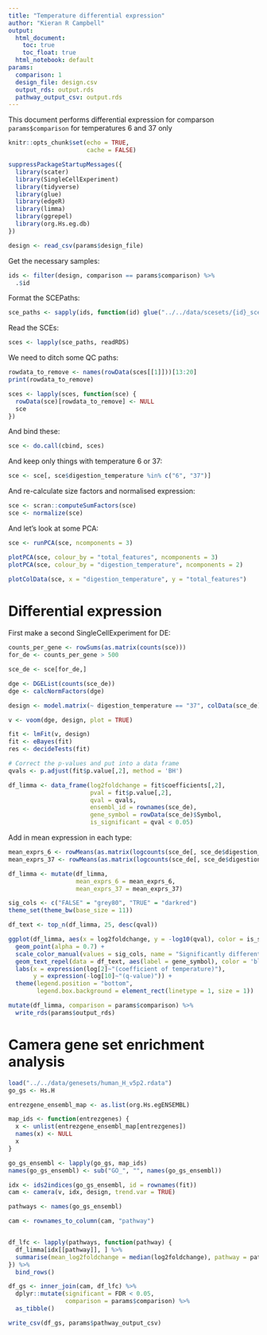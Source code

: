 ```yaml
---
title: "Temperature differential expression"
author: "Kieran R Campbell"
output:
  html_document: 
    toc: true
    toc_float: true
  html_notebook: default
params:
  comparison: 1
  design_file: design.csv
  output_rds: output.rds
  pathway_output_csv: output.rds
---
```


This document performs differential expression for comparson `params$comparison` for temperatures 6 and 37 only


```r
knitr::opts_chunk$set(echo = TRUE,
                      cache = FALSE)

suppressPackageStartupMessages({
  library(scater)
  library(SingleCellExperiment)
  library(tidyverse)
  library(glue)
  library(edgeR)
  library(limma)
  library(ggrepel)
  library(org.Hs.eg.db)
})
```


```r
design <- read_csv(params$design_file)
```

Get the necessary samples:

```r
ids <- filter(design, comparison == params$comparison) %>% 
  .$id
```

Format the SCEPaths:

```r
sce_paths <- sapply(ids, function(id) glue("../../data/scesets/{id}_sceset_qc.rds"))
```

Read the SCEs:

```r
sces <- lapply(sce_paths, readRDS)
```

We need to ditch some QC paths:

```r
rowdata_to_remove <- names(rowData(sces[[1]]))[13:20]
print(rowdata_to_remove)
```

```r
sces <- lapply(sces, function(sce) {
  rowData(sce)[rowdata_to_remove] <- NULL
  sce
})
```


And bind these:

```r
sce <- do.call(cbind, sces)
```

And keep only things with temperature 6 or 37:

```r
sce <- sce[, sce$digestion_temperature %in% c("6", "37")]
```


And re-calculate size factors and normalised expression:

```r
sce <- scran::computeSumFactors(sce)
sce <- normalize(sce)
```


And let's look at some PCA:

```r
sce <- runPCA(sce, ncomponents = 3)

plotPCA(sce, colour_by = "total_features", ncomponents = 3)
plotPCA(sce, colour_by = "digestion_temperature", ncomponents = 2)
```



```r
plotColData(sce, x = "digestion_temperature", y = "total_features")
```


# Differential expression

First make a second SingleCellExperiment for DE:

```r
counts_per_gene <- rowSums(as.matrix(counts(sce)))
for_de <- counts_per_gene > 500

sce_de <- sce[for_de,]
```


```r
dge <- DGEList(counts(sce_de))
dge <- calcNormFactors(dge)

design <- model.matrix(~ digestion_temperature == "37", colData(sce_de)) # Your design matrix here

v <- voom(dge, design, plot = TRUE)
```

```r
fit <- lmFit(v, design)
fit <- eBayes(fit)
res <- decideTests(fit)

# Correct the p-values and put into a data frame
qvals <- p.adjust(fit$p.value[,2], method = 'BH')

df_limma <- data_frame(log2foldchange = fit$coefficients[,2], 
                       pval = fit$p.value[,2],
                       qval = qvals,
                       ensembl_id = rownames(sce_de),
                       gene_symbol = rowData(sce_de)$Symbol,
                       is_significant = qval < 0.05) 
```

Add in mean expression in each type:

```r
mean_exprs_6 <- rowMeans(as.matrix(logcounts(sce_de[, sce_de$digestion_temperature == "6"])))
mean_exprs_37 <- rowMeans(as.matrix(logcounts(sce_de[, sce_de$digestion_temperature == "37"])))

df_limma <- mutate(df_limma,
                   mean_exprs_6 = mean_exprs_6,
                   mean_exprs_37 = mean_exprs_37)
```




```r
sig_cols <- c("FALSE" = "grey80", "TRUE" = "darkred")
theme_set(theme_bw(base_size = 11))

df_text <- top_n(df_limma, 25, desc(qval))

ggplot(df_limma, aes(x = log2foldchange, y = -log10(qval), color = is_significant)) +
  geom_point(alpha = 0.7) +
  scale_color_manual(values = sig_cols, name = "Significantly differentially expressed") +
  geom_text_repel(data = df_text, aes(label = gene_symbol), color = 'black', size = 2) +
  labs(x = expression(log[2]~"(coefficient of temperature)"),
       y = expression(-log[10]~"(q-value)")) +
  theme(legend.position = "bottom",
        legend.box.background = element_rect(linetype = 1, size = 1)) 
```


```r
mutate(df_limma, comparison = params$comparison) %>% 
  write_rds(params$output_rds)
```


# Camera gene set enrichment analysis


```r
load("../../data/genesets/human_H_v5p2.rdata")
go_gs <- Hs.H

entrezgene_ensembl_map <- as.list(org.Hs.egENSEMBL)

map_ids <- function(entrezgenes) {
  x <- unlist(entrezgene_ensembl_map[entrezgenes])
  names(x) <- NULL
  x
}
```

```r
go_gs_ensembl <- lapply(go_gs, map_ids)
names(go_gs_ensembl) <- sub("GO_", "", names(go_gs_ensembl))

idx <- ids2indices(go_gs_ensembl, id = rownames(fit))
cam <- camera(v, idx, design, trend.var = TRUE)
```


```r
pathways <- names(go_gs_ensembl)

cam <- rownames_to_column(cam, "pathway")


df_lfc <- lapply(pathways, function(pathway) {
  df_limma[idx[[pathway]], ] %>% 
  summarise(mean_log2foldchange = median(log2foldchange), pathway = pathway)
}) %>% 
  bind_rows()

df_gs <- inner_join(cam, df_lfc) %>% 
  dplyr::mutate(significant = FDR < 0.05,
                comparison = params$comparison) %>% 
  as_tibble()

write_csv(df_gs, params$pathway_output_csv)
```




